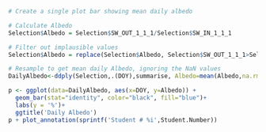 

```R
# Create a single plot bar showing mean daily albedo

# Calculate Albedo
Selection$Albedo = Selection$SW_OUT_1_1_1/Selection$SW_IN_1_1_1

# Filter out implausible values
Selection$Albedo = replace(Selection$Albedo, Selection$SW_OUT_1_1_1>Selection$SW_IN_1_1_1 , NaN )

# Resample to get mean daily Albedo, ignoring the NaN values
DailyAlbedo<-ddply(Selection,.(DOY),summarise, Albedo=mean(Albedo,na.rm=TRUE))

p <- ggplot(data=DailyAlbedo, aes(x=DOY, y=Albedo)) +
  geom_bar(stat="identity", color="black", fill="blue")+
  labs(y = '%')+
  ggtitle('Daily Albedo')
p + plot_annotation(sprintf('Student # %i',Student.Number))

```
